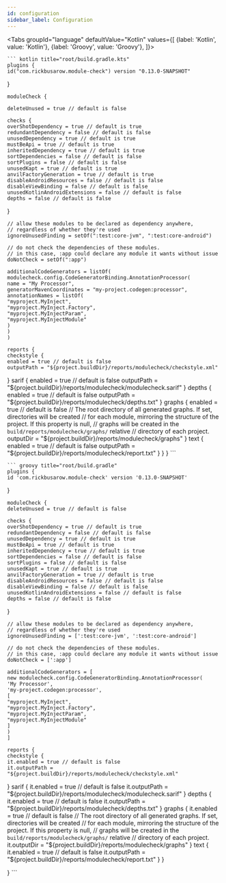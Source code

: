 ```yaml
---
id: configuration
sidebar_label: Configuration
---
```



<Tabs groupId="language"
      defaultValue="Kotlin"
      values={[
        {label: 'Kotlin', value: 'Kotlin'}, {label: 'Groovy', value: 'Groovy'},
      ]}>

  <TabItem value="Kotlin">

    ``` kotlin title="root/build.gradle.kts"
    plugins {
    id("com.rickbusarow.module-check") version "0.13.0-SNAPSHOT"
  }

    moduleCheck {

    deleteUnused = true // default is false

    checks {
    overShotDependency = true // default is true
    redundantDependency = false // default is false
    unusedDependency = true // default is true
    mustBeApi = true // default is true
    inheritedDependency = true // default is true
    sortDependencies = false // default is false
    sortPlugins = false // default is false
    unusedKapt = true // default is true
    anvilFactoryGeneration = true // default is true
    disableAndroidResources = false // default is false
    disableViewBinding = false // default is false
    unusedKotlinAndroidExtensions = false // default is false
    depths = false // default is false
  }

    // allow these modules to be declared as dependency anywhere,
    // regardless of whether they're used
    ignoreUnusedFinding = setOf(":test:core-jvm", ":test:core-android")

    // do not check the dependencies of these modules.
    // in this case, :app could declare any module it wants without issue
    doNotCheck = setOf(":app")

    additionalCodeGenerators = listOf(
    modulecheck.config.CodeGeneratorBinding.AnnotationProcessor(
    name = "My Processor",
    generatorMavenCoordinates = "my-project.codegen:processor",
    annotationNames = listOf(
    "myproject.MyInject",
    "myproject.MyInject.Factory",
    "myproject.MyInjectParam",
    "myproject.MyInjectModule"
    )
    )
    )

    reports {
    checkstyle {
    enabled = true // default is false
    outputPath = "${project.buildDir}/reports/modulecheck/checkstyle.xml"
  }
    sarif {
    enabled = true // default is false
    outputPath = "${project.buildDir}/reports/modulecheck/modulecheck.sarif"
  }
    depths {
    enabled = true // default is false
    outputPath = "${project.buildDir}/reports/modulecheck/depths.txt"
  }
    graphs {
    enabled = true // default is false
    // The root directory of all generated graphs.  If set, directories will be created
    // for each module, mirroring the structure of the project.  If this property is null,
    // graphs will be created in the `build/reports/modulecheck/graphs/` relative
    // directory of each project.
    outputDir = "${project.buildDir}/reports/modulecheck/graphs"
  }
    text {
    enabled = true // default is false
    outputPath = "${project.buildDir}/reports/modulecheck/report.txt"
  }
  }
  }
    ```

  </TabItem>

  <TabItem value="Groovy">

    ``` groovy title="root/build.gradle"
    plugins {
    id 'com.rickbusarow.module-check' version '0.13.0-SNAPSHOT'
  }

    moduleCheck {
    deleteUnused = true // default is false

    checks {
    overShotDependency = true // default is true
    redundantDependency = false // default is false
    unusedDependency = true // default is true
    mustBeApi = true // default is true
    inheritedDependency = true // default is true
    sortDependencies = false // default is false
    sortPlugins = false // default is false
    unusedKapt = true // default is true
    anvilFactoryGeneration = true // default is true
    disableAndroidResources = false // default is false
    disableViewBinding = false // default is false
    unusedKotlinAndroidExtensions = false // default is false
    depths = false // default is false
  }

    // allow these modules to be declared as dependency anywhere,
    // regardless of whether they're used
    ignoreUnusedFinding = [':test:core-jvm', ':test:core-android']

    // do not check the dependencies of these modules.
    // in this case, :app could declare any module it wants without issue
    doNotCheck = [':app']

    additionalCodeGenerators = [
    new modulecheck.config.CodeGeneratorBinding.AnnotationProcessor(
    'My Processor',
    'my-project.codegen:processor',
    [
    "myproject.MyInject",
    "myproject.MyInject.Factory",
    "myproject.MyInjectParam",
    "myproject.MyInjectModule"
    ]
    )
    ]

    reports {
    checkstyle {
    it.enabled = true // default is false
    it.outputPath = "${project.buildDir}/reports/modulecheck/checkstyle.xml"
  }
    sarif {
    it.enabled = true // default is false
    it.outputPath = "${project.buildDir}/reports/modulecheck/modulecheck.sarif"
  }
    depths {
    it.enabled = true // default is false
    it.outputPath = "${project.buildDir}/reports/modulecheck/depths.txt"
  }
    graphs {
    it.enabled = true // default is false
    // The root directory of all generated graphs.  If set, directories will be created
    // for each module, mirroring the structure of the project.  If this property is null,
    // graphs will be created in the `build/reports/modulecheck/graphs/` relative
    // directory of each project.
    it.outputDir = "${project.buildDir}/reports/modulecheck/graphs"
  }
    text {
    it.enabled = true // default is false
    it.outputPath = "${project.buildDir}/reports/modulecheck/report.txt"
  }
  }

  }
    ```
  </TabItem>
</Tabs>
